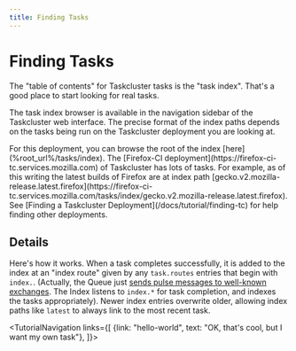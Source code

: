 ```yaml
---
title: Finding Tasks
---
```



# Finding Tasks

The "table of contents" for Taskcluster tasks is the "task index".
That's a good place to start looking for real tasks.

The task index browser is available in the navigation sidebar of the Taskcluster web interface.
The precise format of the index paths depends on the tasks being run on the Taskcluster deployment you are looking at.

<SiteSpecific>
For this deployment, you can browse the root of the index [here](%root_url%/tasks/index).
</SiteSpecific>
<SiteSpecific showIfNotSet={['root_url']}>
The [Firefox-CI deployment](https://firefox-ci-tc.services.mozilla.com) of Taskcluster has lots of tasks.
For example, as of this writing the latest builds of Firefox are at index path [gecko.v2.mozilla-release.latest.firefox](https://firefox-ci-tc.services.mozilla.com/tasks/index/gecko.v2.mozilla-release.latest.firefox).
See [Finding a Taskcluster Deployment](/docs/tutorial/finding-tc) for help finding other deployments.
</SiteSpecific>

## Details

Here's how it works.
When a task completes successfully, it is added to the index at an "index route" given by any `task.routes` entries that begin with `index.`.
(Actually, the Queue just [sends pulse messages to well-known exchanges](/docs/reference/platform/queue/exchanges).
The Index listens to `index.*` for task completion, and indexes the tasks appropriately).
Newer index entries overwrite older, allowing index paths like `latest` to always link to the most recent task.

<TutorialNavigation links={[
  {link: "hello-world", text: "OK, that's cool, but I want my own task"},
]}>
</TutorialNavigation>
